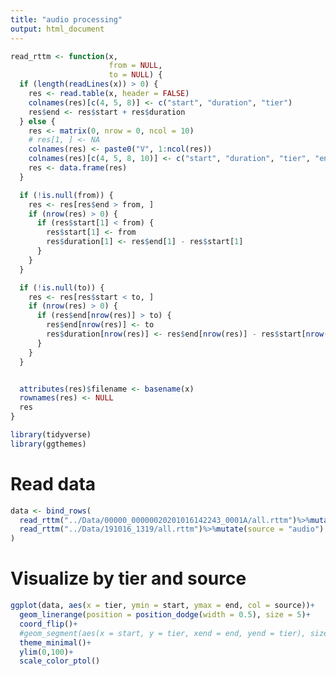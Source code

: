 ```yaml
---
title: "audio processing"
output: html_document
---
```


```r
read_rttm <- function(x,
                      from = NULL,
                      to = NULL) {
  if (length(readLines(x)) > 0) {
    res <- read.table(x, header = FALSE)
    colnames(res)[c(4, 5, 8)] <- c("start", "duration", "tier")
    res$end <- res$start + res$duration
  } else {
    res <- matrix(0, nrow = 0, ncol = 10)
    # res[1, ] <- NA
    colnames(res) <- paste0("V", 1:ncol(res))
    colnames(res)[c(4, 5, 8, 10)] <- c("start", "duration", "tier", "end")
    res <- data.frame(res)
  }

  if (!is.null(from)) {
    res <- res[res$end > from, ]
    if (nrow(res) > 0) {
      if (res$start[1] < from) {
        res$start[1] <- from
        res$duration[1] <- res$end[1] - res$start[1]
      }
    }
  }

  if (!is.null(to)) {
    res <- res[res$start < to, ]
    if (nrow(res) > 0) {
      if (res$end[nrow(res)] > to) {
        res$end[nrow(res)] <- to
        res$duration[nrow(res)] <- res$end[nrow(res)] - res$start[nrow(res)]
      }
    }
  }


  attributes(res)$filename <- basename(x)
  rownames(res) <- NULL
  res
}
```

```r
library(tidyverse)
library(ggthemes)
```

# Read data

```r

data <- bind_rows(
  read_rttm("../Data/00000_00000020201016142243_0001A/all.rttm")%>%mutate(source = "video"),
  read_rttm("../Data/191016_1319/all.rttm")%>%mutate(source = "audio")
)


```

# Visualize by tier and source

```r
ggplot(data, aes(x = tier, ymin = start, ymax = end, col = source))+
  geom_linerange(position = position_dodge(width = 0.5), size = 5)+
  coord_flip()+
  #geom_segment(aes(x = start, y = tier, xend = end, yend = tier), size = 5, position = posi)+
  theme_minimal()+
  ylim(0,100)+
  scale_color_ptol()
```

